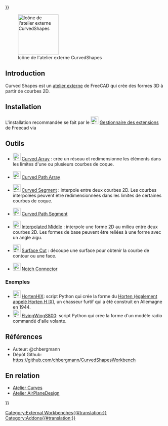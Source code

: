 <languages/>
{{UnfinishedDocu{{#translation:}}}}

[[File:CurvedShapes_CurvedArray.svg|thumb|128px|Icône de l'atelier externe CurvedShapes]]

{{TOCright}}

==Introduction==

Curved Shapes est un [[External_workbenches/fr|atelier externe]] de FreeCAD qui crée des formes 3D à partir de courbes 2D. 

==Installation==

L'installation recommandée se fait par le [[Image:Std_AddonMgr.svg|24px]] [[Std_AddonMgr/fr|Gestionnaire des extensions]] de Freecad via {{MenuCommand|Outils → Gestionnaire des extensions}}

<span id="Tools"></span>
==Outils==

* [[Image:CurvedShapes_CurvedArray.svg|24px|link=CurvedShapes_CurvedArray/fr]] [[CurvedShapes_CurvedArray/fr|Curved Array]] : crée un réseau et redimensionne les éléments dans les limites d'une ou plusieurs courbes de coque.

* [[Image:CurvedShapes_CurvedPathArray.svg|24px|link=CurvedShapes_CurvedPathArray/fr]] [[CurvedShapes_CurvedPathArray/fr|Curved Path Array]]

* [[Image:CurvedShapes_CurvedSegment.svg|24px|link=CurvedShapes_CurvedSegment/fr]] [[CurvedShapes_CurvedSegment/fr|Curved Segment]] : interpole entre deux courbes 2D. Les courbes interpolées peuvent être redimensionnées dans les limites de certaines courbes de coque.

* [[Image:CurvedShapes_CurvedPathSegment.svg|24px|link=CurvedShapes_CurvedPathSegment/fr]] [[CurvedShapes_CurvedPathSegment/fr|Curved Path Segment]]

* [[Image:CurvedShapes_InterpolatedMiddle.svg|24px|link=CurvedShapes_InterpolatedMiddle/fr]] [[CurvedShapes_InterpolatedMiddle/fr|Interpolated Middle]] : interpole une forme 2D au milieu entre deux courbes 2D. Les formes de base peuvent être reliées à une forme avec un angle aigu.

* [[Image:CurvedShapes_SurfaceCut.svg|24px|link=CurvedShapes_SurfaceCut/fr]] [[CurvedShapes_SurfaceCut/fr|Surface Cut]] : découpe une surface pour obtenir la courbe de contour ou une face.

* [[Image:CurvedShapes_NotchConnector.svg|24px|link=CurvedShapes_NotchConnector/fr]] [[CurvedShapes_CurvedPathSegment/fr|Notch Connector]]

<span id="Examples"></span>
=== Exemples ===

<div class="mw-translate-fuzzy">
* [[Image:CurvedShapes_HortenHIX.svg|24px|link=CurvedShapes_HortenHIX]] [[CurvedShapes_HortenHIX/fr|HortenHIX]]: script Python qui crée la forme du [https://en.wikipedia.org/wiki/Horten_Ho_229 Horten (également appelé Horten H IX)], un chasseur furtif qui a été construit en Allemagne en 1944.
* [[Image:CurvedShapes_FlyingWingS800.svg|24px|link=CurvedShapes_FlyingWingS800]] [[CurvedShapes_FlyingWingS800/fr|FlyingWingS800]]: script Python qui crée la forme d'un modèle radio commandé d'aile volante.
</div>

<span id="References"></span>
== Références ==

* Auteur: @chbergmann
* Dépôt Github: https://github.com/chbergmann/CurvedShapesWorkbench

<span id="Related"></span>
== En relation ==

* [[Curves_Workbench/fr|Atelier Curves]]
* [https://github.com/FredsFactory/FreeCAD_AirPlaneDesign Atelier AirPlaneDesign]


[[Category:External Workbenches{{#translation:}}]]
[[Category:Addons{{#translation:}}]]
{{Userdocnavi{{#translation:}}}}